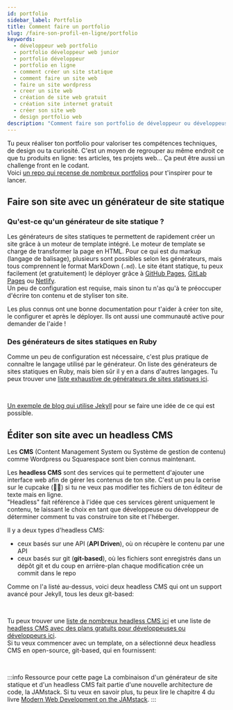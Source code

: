```yaml
---
id: portfolio
sidebar_label: Portfolio
title: Comment faire un portfolio
slug: /faire-son-profil-en-ligne/portfolio
keywords:
  -	développeur web portfolio
  - portfolio développeur web junior
  - portfolio développeur
  - portfolio en ligne
  - comment créer un site statique
  -	comment faire un site web
  - faire un site wordpress
  - creer un site web
  - création de site web gratuit
  - création site internet gratuit
  - créer son site web
  - design portfolio web
description: "Comment faire son portfolio de développeur ou développeuse en ligne."
---
```



Tu peux réaliser ton portfolio pour valoriser tes compétences techniques, de design ou ta curiosité.
C'est un moyen de regrouper au même endroit ce que tu produits en ligne: tes articles, tes projets web... Ça peut être aussi un challenge front en le codant.<br/>
Voici [un repo qui recense de nombreux portfolios](https://github.com/emmabostian/developer-portfolios) pour t'inspirer pour te lancer.

## Faire son site avec un générateur de site statique

### Qu'est-ce qu'un générateur de site statique ?

Les générateurs de sites statiques te permettent de rapidement créer un site grâce à un moteur de template intégré. Le moteur de template se charge de transformer la page en HTML.
Pour ce qui est du markup (langage de balisage), plusieurs sont possibles selon les générateurs, mais tous comprennent le format MarkDown (`.md`).
Le site étant statique, tu peux facilement (et gratuitement) le déployer grâce à [GitHub Pages](https://pages.github.com/), [GitLab Pages](https://docs.gitlab.com/ee/user/project/pages/) ou [Netlify](https://www.netlify.com/).<br/>
Un peu de configuration est requise, mais sinon tu n'as qu'à te préoccuper d'écrire ton contenu et de styliser ton site.

Les plus connus ont une bonne documentation pour t'aider à créer ton site, le configurer et après le déployer. Ils ont aussi une communauté active pour demander de l'aide !<br/>

### Des générateurs de sites statiques en Ruby

Comme un peu de configuration est nécessaire, c'est plus pratique de connaître le langage utilisé par le générateur.
On liste des générateurs de sites statiques en Ruby, mais bien sûr il y en a dans d'autres langages. Tu peux trouver une [liste exhaustive de générateurs de sites statiques ici](https://jamstack.org/generators/).

<div class="container">
  <HorizontalCard
    src='/img/online_profile/portfolio/jekyll.png'
    alt='Logo Jekyll'
    href='https://jekyllrb.com/'
    title='Jekyll'
    description="Un des générateurs de site statique le plus connu et populaire. Le moteur de template en Liquid, créé par Shopify."
  />
  <HorizontalCard
    src='/img/online_profile/portfolio/middleman.png'
    alt='Logo Middleman'
    href='https://middlemanapp.com/'
    title='Middleman'
    description="Second sur le podium, Middleman donne l'option de plusieurs moteurs de template (dont liquid, erb et haml). Le CSS est en sass."
  />
  <HorizontalCard
    src='/img/online_profile/portfolio/nanoc.png'
    alt='Logo Nanoc'
    href='https://nanoc.ws/'
    title='Nanoc'
    description="Moins populaire que les deux précédents, Nanoc tient tout de même la troisième place sur le podium. Comme Middleman, il y a plusieurs moteurs de template (dont erb et haml)."
  />
  <HorizontalCard
    src='/img/online_profile/portfolio/bridgetown.jpeg'
    alt='Logo Bridgetown'
    href='https://www.bridgetownrb.com/'
    title='Bridgetown'
    description="Bridgetown a une communauté moins importante que les trois précédents, mais elle est tout de même active et le projet est maintenu. Il laisse le choix entre erb ou liquid en moteur de template."
  />
</div><br/>

[Un exemple de blog qui utilise Jekyll](https://catalinionescu.dev/) pour se faire une idée de ce qui est possible.

## Éditer son site avec un headless CMS

Les **CMS** (Content Management System ou Système de gestion de contenu) comme Wordpress ou Squarespace sont bien connus maintenant.

Les **headless CMS** sont des services qui te permettent d'ajouter une interface web afin de gérer les contenus de ton site.
C'est un peu la cerise sur le cupcake (🧁🍒) si tu ne veux pas modifier tes fichiers de ton éditeur de texte mais en ligne.<br/>
"Headless" fait référence à l'idée que ces services gèrent uniquement le contenu, te laissant le choix en tant que développeuse ou développeur de déterminer comment tu vas construire ton site et l'héberger.

Il y a deux types d'headless CMS:
- ceux basés sur une API (**API Driven**), où on récupère le contenu par une API
- ceux basés sur git (**git-based**), où les fichiers sont enregistrés dans un dépôt git et du coup en arrière-plan chaque modification crée un commit dans le repo

Comme on l'a listé au-dessus, voici deux headless CMS qui ont un support avancé pour Jekyll, tous les deux git-based:
<div class="container">
  <div class="row">
    <div class="col col--4">
      <Avatar
        src='/img/online_profile/portfolio/jekyll_admin.png'
        alt='Logo Jekyll'
        href='https://jekyll.github.io/jekyll-admin/'
        title='Jekyll Admin'
      />
    </div>
    <div class="col col--4">
      <Avatar
        src='/img/online_profile/portfolio/prose_io.png'
        alt='Logo Prose.io'
        href='https://github.com/prose/prose'
        title='Prose.io'
      />
    </div>
  </div>
</div><br/>

Tu peux trouver une [liste de nombreux headless CMS ici](https://jamstack.org/headless-cms/) et une liste de [headless CMS avec des plans gratuits pour développeuses ou développeurs ici](https://github.com/ripienaar/free-for-dev#cms).<br/>
Si tu veux commencer avec un template, on a sélectionné deux headless CMS en open-source, git-based, qui en fournissent:
<div class="container">
  <div class="row">
    <div class="col col--4">
      <Avatar
        src='/img/online_profile/portfolio/forestry.png'
        alt='Logo Forestry'
        href='https://forestry.io/starters/'
        title='Forestry'
      />
    </div>
    <div class="col col--4">
      <Avatar
        src='/img/online_profile/portfolio/netlify_cms.jpeg'
        alt='Logo NetlifyCMS'
        href='https://www.netlifycms.org/docs/start-with-a-template/'
        title='NetlifyCMS'
      />
    </div>
  </div>
</div><br/>

:::info Ressource pour cette page
La combinaison d'un générateur de site statique et d'un headless CMS fait partie d'une nouvelle architecture de code, la JAMstack.
Si tu veux en savoir plus, tu peux lire le chapitre 4 du livre [Modern Web Development on the JAMstack](https://www.netlify.com/pdf/oreilly-modern-web-development-on-the-jamstack.pdf).
:::
